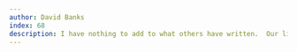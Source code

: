 ```yaml
---
author: David Banks
index: 68
description: I have nothing to add to what others have written.  Our lives are richer for having known Sayan, and poorer for his loss.
---
```

